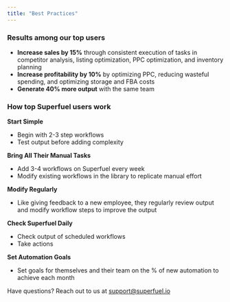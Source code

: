 ```yaml
---
title: "Best Practices"
---
```


### **Results among our top users**

- **Increase sales by 15%** through consistent execution of tasks in competitor analysis, listing optimization, PPC optimization, and inventory planning
- **Increase profitability by 10%** by optimizing PPC, reducing wasteful spending, and optimizing storage and FBA costs
- **Generate 40% more output** with the same team

### **How top Superfuel users work**

**Start Simple**

- Begin with 2-3 step workflows
- Test output before adding complexity

**Bring All Their Manual Tasks**

- Add 3-4 workflows on Superfuel every week
- Modify existing workflows in the library to replicate manual effort

**Modify Regularly**

- Like giving feedback to a new employee, they regularly review output and modify workflow steps to improve the output

**Check Superfuel Daily**

- Check output of scheduled workflows
- Take actions

**Set Automation Goals**

- Set goals for themselves and their team on the % of new automation to achieve each month

Have questions? Reach out to us at [support@superfuel.io](mailto:support@superfuel.io)
